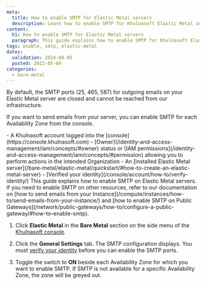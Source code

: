 ```yaml
---
meta:
  title: How to enable SMTP for Elastic Metal servers
  description: Learn how to enable SMTP for Khulnasoft Elastic Metal servers.
content:
  h1: How to enable SMTP for Elastic Metal servers
  paragraph: This guide explains how to enable SMTP for Khulnasoft Elastic Metal servers.
tags: enable, smtp, elastic-metal
dates:
  validation: 2024-08-05
  posted: 2022-05-04
categories:
  - bare-metal
---
```


By default, the SMTP ports (25, 465, 587) for outgoing emails on your Elastic Metal server are closed and cannot be reached from our infrastructure.

If you want to send emails from your server, you can enable SMTP for each Availability Zone from the console.

<Macro id="requirements" />
- A Khulnasoft account logged into the [console](https://console.khulnasoft.com)
- [Owner](/identity-and-access-management/iam/concepts/#owner) status or [IAM permissions](/identity-and-access-management/iam/concepts/#permission) allowing you to perform actions in the intended Organization
- An [installed Elastic Metal server](/bare-metal/elastic-metal/quickstart/#how-to-create-an-elastic-metal-server)
- [Verified your identity](/console/account/how-to/verify-identity/)

<Message type="tip">
  This guide explains how to enable SMTP on Elastic Metal servers. If you need to enable SMTP on other resources, refer to our documentation on [how to send emails from your Instance](/compute/instances/how-to/send-emails-from-your-instance/) and [how to enable SMTP on Public Gateways](/network/public-gateways/how-to/configure-a-public-gateway/#how-to-enable-smtp).
</Message>

1. Click **Elastic Metal** in the **Bare Metal** section on the side menu of the [Khulnasoft console](https://console.khulnasoft.com).

2. Click the **General Settings** tab. The SMTP configuration displays.
   <Message type="important">
      You must [verify your identity](/console/account/how-to/verify-identity/) before you can enable the SMTP ports.
   </Message>
3. Toggle the switch to **ON** beside each Availability Zone for which you want to enable SMTP.
   <Lightbox src="khulnasoft-enable-smtp.webp" alt="Enable SMTP in Khulnasoft console" />
   <Message type="note">
      If SMTP is not available for a specific Availability Zone, the zone will be greyed out.
   </Message>

